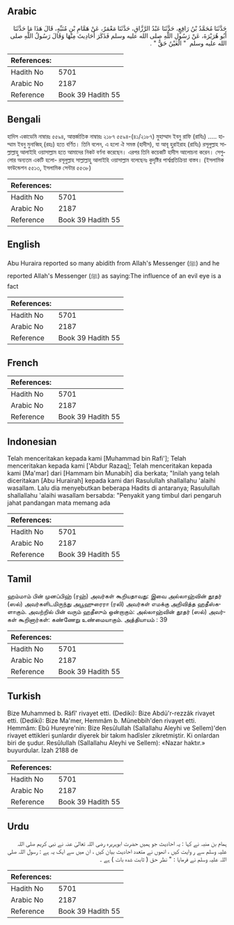 ## Arabic


<div dir="rtl" lang="ar" style={{fontSize:'larger',backgroundColor:'#f8f9fa',padding:20}}>
حَدَّثَنَا مُحَمَّدُ بْنُ رَافِعٍ، حَدَّثَنَا عَبْدُ الرَّزَّاقِ، حَدَّثَنَا مَعْمَرٌ، عَنْ هَمَّامِ بْنِ مُنَبِّهٍ، قَالَ هَذَا مَا حَدَّثَنَا أَبُو هُرَيْرَةَ، عَنْ رَسُولِ اللَّهِ صلى الله عليه وسلم فَذَكَرَ أَحَادِيثَ مِنْهَا وَقَالَ رَسُولُ اللَّهِ صلى الله عليه وسلم ‏ "‏ الْعَيْنُ حَقٌّ ‏"‏ ‏.‏
</div>
<div style={{backgroundColor:'#f8f9fa',padding:20, marginBottom: 10}}><table> <thead> <tr> <th>References:</th> <th></th> </tr> </thead> <tbody><tr><td>Hadith No</td><td>5701</td></tr><tr><td>Arabic No</td><td>2187</td></tr><tr><td>Reference</td><td>Book 39 Hadith 55</td></tr></tbody></table></div>

## Bengali


<div dir="ltr" lang="bn" style={{fontSize:'larger',backgroundColor:'#f8f9fa',padding:20}}>
হাদিস একাডেমি নাম্বারঃ ৫৫৯৪, আন্তর্জাতিক নাম্বারঃ ২১৮৭ ৫৫৯৪-(৪১/২১৮৭) মুহাম্মাদ ইবনু রাফি (রাযিঃ) ..... হাম্মাম ইবনু মুনাব্বিহ্ (রহঃ) হতে বর্ণিত। তিনি বলেন, এ হলো ঐ সমস্ত (হাদীস), যা আবূ হুরাইরাহ (রাযিঃ) রসূলুল্লাহ সাল্লাল্লাহু আলাইহি ওয়াসাল্লাম হতে আমাদের নিকট বর্ণনা করেছেন। এরপর তিনি কয়েকটি হাদীস আলোচনা করেন। সেগুলোর অন্যতম একটি হলো- রসূলুল্লাহ সাল্লাল্লাহু আলাইহি ওয়াসাল্লাম বলেছেনঃ কুদৃষ্টির পার্শ্বপ্রতিক্রিয়া বাস্তব। (ইসলামিক ফাউন্ডেশন ৫৫১৩, ইসলামিক সেন্টার ৫৫৩৮)
</div>
<div style={{backgroundColor:'#f8f9fa',padding:20, marginBottom: 10}}><table> <thead> <tr> <th>References:</th> <th></th> </tr> </thead> <tbody><tr><td>Hadith No</td><td>5701</td></tr><tr><td>Arabic No</td><td>2187</td></tr><tr><td>Reference</td><td>Book 39 Hadith 55</td></tr></tbody></table></div>

## English


<div dir="ltr" lang="en" style={{fontSize:'larger',backgroundColor:'#f8f9fa',padding:20}}>
Abu Huraira reported so many abidith from Allah's Messenger (ﷺ) and he reported Allah's Messenger (ﷺ) as saying:The influence of an evil eye is a fact
</div>
<div style={{backgroundColor:'#f8f9fa',padding:20, marginBottom: 10}}><table> <thead> <tr> <th>References:</th> <th></th> </tr> </thead> <tbody><tr><td>Hadith No</td><td>5701</td></tr><tr><td>Arabic No</td><td>2187</td></tr><tr><td>Reference</td><td>Book 39 Hadith 55</td></tr></tbody></table></div>

## French


<div dir="ltr" lang="fr" style={{fontSize:'larger',backgroundColor:'#f8f9fa',padding:20}}>

</div>
<div style={{backgroundColor:'#f8f9fa',padding:20, marginBottom: 10}}><table> <thead> <tr> <th>References:</th> <th></th> </tr> </thead> <tbody><tr><td>Hadith No</td><td>5701</td></tr><tr><td>Arabic No</td><td>2187</td></tr><tr><td>Reference</td><td>Book 39 Hadith 55</td></tr></tbody></table></div>

## Indonesian


<div dir="ltr" lang="id" style={{fontSize:'larger',backgroundColor:'#f8f9fa',padding:20}}>
Telah menceritakan kepada kami [Muhammad bin Rafi']; Telah menceritakan kepada kami ['Abdur Razaq]; Telah menceritakan kepada kami [Ma'mar] dari [Hammam bin Munabih] dia berkata; "Inilah yang telah diceritakan [Abu Hurairah] kepada kami dari Rasulullah shallallahu 'alaihi wasallam. Lalu dia menyebutkan beberapa Hadits di antaranya; Rasulullah shallallahu 'alaihi wasallam bersabda: "Penyakit yang timbul dari pengaruh jahat pandangan mata memang ada
</div>
<div style={{backgroundColor:'#f8f9fa',padding:20, marginBottom: 10}}><table> <thead> <tr> <th>References:</th> <th></th> </tr> </thead> <tbody><tr><td>Hadith No</td><td>5701</td></tr><tr><td>Arabic No</td><td>2187</td></tr><tr><td>Reference</td><td>Book 39 Hadith 55</td></tr></tbody></table></div>

## Tamil


<div dir="ltr" lang="ta" style={{fontSize:'larger',backgroundColor:'#f8f9fa',padding:20}}>
ஹம்மாம் பின் முனப்பிஹ் (ரஹ்) அவர்கள் கூறியதாவது: இவை அல்லாஹ்வின் தூதர் (ஸல்) அவர்களிடமிருந்து அபூஹுரைரா (ரலி) அவர்கள் எமக்கு அறிவித்த ஹதீஸ்களாகும். அவற்றில் பின் வரும் ஹதீஸும் ஒன்றாகும்: அல்லாஹ்வின் தூதர் (ஸல்) அவர்கள் கூறினார்கள்: கண்ணேறு உண்மையாகும். அத்தியாயம் : 39
</div>
<div style={{backgroundColor:'#f8f9fa',padding:20, marginBottom: 10}}><table> <thead> <tr> <th>References:</th> <th></th> </tr> </thead> <tbody><tr><td>Hadith No</td><td>5701</td></tr><tr><td>Arabic No</td><td>2187</td></tr><tr><td>Reference</td><td>Book 39 Hadith 55</td></tr></tbody></table></div>

## Turkish


<div dir="ltr" lang="tr" style={{fontSize:'larger',backgroundColor:'#f8f9fa',padding:20}}>
Bize Muhammed b. Râfî' rivayet etti. (Dediki): Bize Abdü'r-rezzâk rivayet etti. (Dediki): Bize Ma'mer, Hemmâm b. Münebbih'den rivayet etti. Hemmâm: Ebû Hureyre'nin: Bize Resûlullah (Sallallahu Aleyhi ve Sellem)'den rivayet ettikleri şunlardır diyerek bir takım hadîsler zikretmiştir. Ki onlardan biri de şudur. Resûlullah (Sallallahu Aleyhi ve Sellem): «Nazar haktır.» buyurdular. İzah 2188 de
</div>
<div style={{backgroundColor:'#f8f9fa',padding:20, marginBottom: 10}}><table> <thead> <tr> <th>References:</th> <th></th> </tr> </thead> <tbody><tr><td>Hadith No</td><td>5701</td></tr><tr><td>Arabic No</td><td>2187</td></tr><tr><td>Reference</td><td>Book 39 Hadith 55</td></tr></tbody></table></div>

## Urdu


<div dir="rtl" lang="ur" style={{fontSize:'larger',backgroundColor:'#f8f9fa',padding:20}}>
ہمام بن منبہ نے کہا : یہ احادیث جو ہمیں حضرت ابوہریرہ رضی اللہ تعالیٰ عنہ نے نبی کریم صلی اللہ علیہ وسلم سے ر وایت کیں ، انھوں نے متعدد احادیث بیان کیں ، ان میں سے ایک یہ ہے : رسول اللہ صلی اللہ علیہ وسلم نے فرمایا : " نظر حق ( ثابت شدہ بات ) ہے ۔
</div>
<div style={{backgroundColor:'#f8f9fa',padding:20, marginBottom: 10}}><table> <thead> <tr> <th>References:</th> <th></th> </tr> </thead> <tbody><tr><td>Hadith No</td><td>5701</td></tr><tr><td>Arabic No</td><td>2187</td></tr><tr><td>Reference</td><td>Book 39 Hadith 55</td></tr></tbody></table></div>